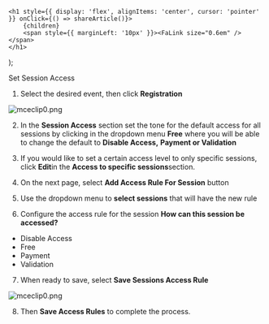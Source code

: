 

    <h1 style={{ display: 'flex', alignItems: 'center', cursor: 'pointer' }} onClick={() => shareArticle()}>
        {children} 
        <span style={{ marginLeft: '10px' }}><FaLink size="0.6em" /></span>
    </h1>
);

<ToastContainer />

<ClickableTitle>Set Session Access</ClickableTitle>




1. Select the desired event, then click **Registration**


![mceclip0.png](../../../resources/article-images/4942522388243-Set-Session-Access_1.png)


2. In the **Session Access** section set the tone for the default access for all sessions by clicking in the dropdown menu **Free** where you will be able to change the default to **Disable Access,** **Payment or Validation**


3. If you would like to set a certain access level to only specific sessions, click **Edit**in the **Access to specific sessions**section.


4. On the next page, select **Add Access Rule For Session** button


5. Use the dropdown menu to **select sessions** that will have the new rule


6. Configure the access rule for the session **How can this session be accessed?**


* Disable Access
* Free
* Payment
* Validation


7. When ready to save, select **Save Sessions Access Rule**


![mceclip0.png](../../../resources/article-images/4942522388243-Set-Session-Access_2.png)


8. Then **Save Access Rules** to complete the process. 



